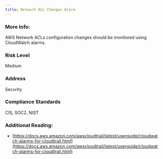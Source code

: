 ```yaml
---
title: Network ACL Changes Alarm
---
```


### More Info:

AWS Network ACLs configuration changes should be monitored using CloudWatch alarms.

### Risk Level

Medium

### Address

Security

### Compliance Standards

CIS, SOC2, NIST

### Additional Reading:

- [https://docs.aws.amazon.com/awscloudtrail/latest/userguide/cloudwatch-alarms-for-cloudtrail.html](https://docs.aws.amazon.com/awscloudtrail/latest/userguide/cloudwatch-alarms-for-cloudtrail.html)

